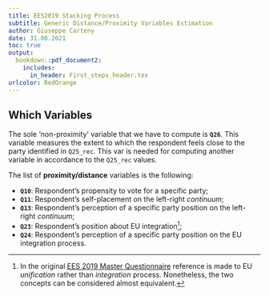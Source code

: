 ```yaml
---
title: EES2019 Stacking Process 
subtitle: Generic Distance/Proximity Variables Estimation 
author: Giuseppe Carteny
date: 31.08.2021 
toc: true
output: 
  bookdown::pdf_document2:
    includes:
      in_header: First_steps_header.tex
urlcolor: RedOrange
--- 
```




## Which Variables

The sole 'non-proximity' variable that we have to compute is **`Q26`**. This variable measures the 
extent to which the respondent feels close to the party identified in `Q25_rec`. 
This var is needed for computing another variable in accordance to the `Q25_rec` values.


The list of **proximity/distance** variables is the following: 

* **`Q10`**: Respondent's propensity to vote for a specific party;
* **`Q11`**: Respondent's self-placement on the left-right *continuum*;
* **`Q13`**: Respondent's perception of a specific party position on the left-right *continuum*;
* **`Q23`**: Respondent's position about EU integration^[In the original 
[EES 2019 Master Questionnaire](https://dbk.gesis.org/dbksearch/download.asp?id=67447) reference is made 
to EU *unification* rather than *integration* process. Nonetheless, the two concepts can be considered 
almost equivalent.];
* **`Q24`**: Respondent's perception of a specific party position on the EU integration process.

